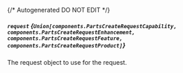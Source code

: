 {/* Autogenerated DO NOT EDIT  */}

##### `request` *{`Union[components.PartsCreateRequestCapability, components.PartsCreateRequestEnhancement, components.PartsCreateRequestFeature, components.PartsCreateRequestProduct]`}*
The request object to use for the request.
<Collapsible openLabel={Labels.showProperties} closeLabel={Labels.hideProperties}>
    <PartsCreateRequest/>
</Collapsible>


